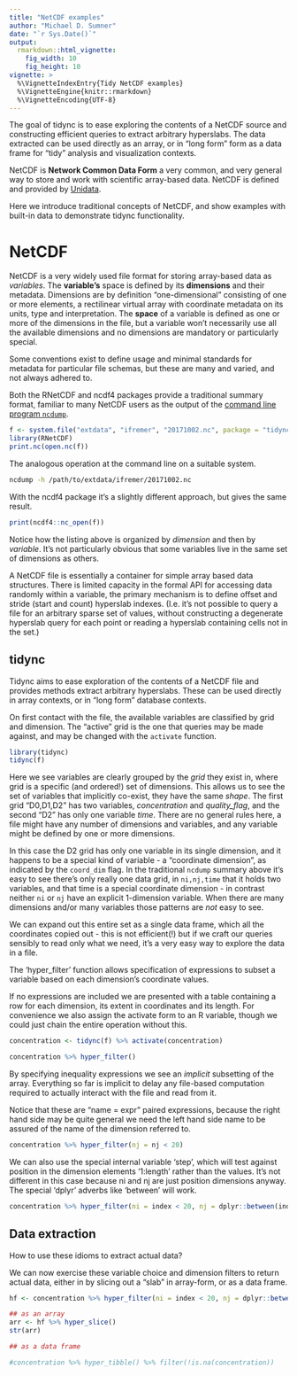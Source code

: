 ```yaml
---
title: "NetCDF examples"
author: "Michael D. Sumner"
date: "`r Sys.Date()`"
output:
  rmarkdown::html_vignette:
    fig_width: 10
    fig_height: 10
vignette: >
  %\VignetteIndexEntry{Tidy NetCDF examples}
  %\VignetteEngine{knitr::rmarkdown}
  %\VignetteEncoding{UTF-8}
---
```


The goal of tidync is to ease exploring the contents of a NetCDF source and constructing efficient 
queries to extract arbitrary hyperslabs. The data extracted can be used directly as an array, or in 
"long form" form as a data frame for "tidy" analysis and visualization contexts. 

NetCDF is **Network Common Data Form** a very common, and very general way to store and work with 
scientific array-based data. NetCDF is defined and provided by [Unidata](https://www.unidata.ucar.edu/software/netcdf/).

Here we introduce traditional concepts of NetCDF, and show examples with built-in data to demonstrate tidync functionality. 

# NetCDF

NetCDF is a very widely used file format for storing array-based data as *variables*. The **variable's** space is defined by its **dimensions** and their metadata. Dimensions are by definition "one-dimensional" consisting of one or more elements, a rectilinear virtual array with coordinate metadata on its units, type and interpretation. The **space** of a variable is defined as one or more of the dimensions in the file, but a variable won't necessarily use all the available dimensions and no dimensions are mandatory or particularly special. 

Some conventions exist to define usage and minimal standards for metadata for particular file schemas, but these are many and varied, and not always adhered to. 

Both the RNetCDF and ncdf4 packages provide a traditional summary format, familiar to many NetCDF users as the output of the [command line program `ncdump`](https://www.unidata.ucar.edu/software/netcdf/netcdf-4/newdocs/netcdf/NetCDF-Utilities.html#NetCDF-Utilities). 


```r
f <- system.file("extdata", "ifremer", "20171002.nc", package = "tidync")
library(RNetCDF)
print.nc(open.nc(f))
```

The analogous operation at the command line on a suitable system. 

```bash 
ncdump -h /path/to/extdata/ifremer/20171002.nc
```



With the ncdf4 package it's a slightly different approach, but gives the same result. 

```R
print(ncdf4::nc_open(f))
```

Notice how the listing above is organized by *dimension* and then by *variable*. It's not particularly 
obvious that some variables live in the same set of dimensions as others. 

A NetCDF file is essentially a container for simple array based data structures. There is limited capacity in the formal API for accessing data randomly within a variable, the primary mechanism is to define offset and stride (start and count) hyperslab indexes. (I.e. it's not possible to query a file for an arbitrary sparse set of values, without constructing a degenerate hyperslab query for each point or reading a hyperslab containing cells not in the set.)



## tidync

Tidync aims to ease exploration of the contents of a NetCDF file and provides methods extract arbitrary hyperslabs. These can be used directly in array contexts, or in "long form" database contexts. 

On first contact with the file, the available variables are classified by grid and
dimension.  The "active" grid is the one that queries may be made against, and may be changed with the `activate` function. 


```r
library(tidync)
tidync(f)

```

Here we see variables are clearly grouped by the *grid* they exist in, where grid is a specific (and ordered!) set of dimensions. This allows us to see the set of variables that implicitly co-exist, they have the same *shape*.  The first grid "D0,D1,D2" has two variables, *concentration* and *quality_flag*, and the second "D2" has only one variable *time*. There are no general rules here, a file might have any number of dimensions and variables, and any variable might be defined by one or more dimensions. 

In this case the D2 grid has only one variable in its single dimension, and it happens to be a special kind of variable - a "coordinate dimension", as indicated by the `coord_dim` flag. In the traditional `ncdump` summary above it's easy to see there's only really one data grid, in `ni,nj,time` that it holds two variables, and that time is a special coordinate dimension - in contrast neither `ni` or `nj` have
an explicit 1-dimension variable. When there are many dimensions and/or many variables those patterns are *not* easy to see. 


We can expand out this entire set as a single data frame, which all the coordinates copied out - this is not efficient(!) but if we craft our queries sensibly to read only what we need, it's a very easy way to explore the data in a file. 

The 'hyper_filter' function allows specification of expressions to subset a variable based on each dimension's coordinate values.  

If no expressions are included we are presented with a table containing a row for each dimension, its extent in coordinates and its length. For convenience we also assign the activate form to an R variable, though we could just chain the entire operation without this. 

```r
concentration <- tidync(f) %>% activate(concentration) 

concentration %>% hyper_filter() 
```




By specifying inequality expressions we see an *implicit* subsetting of the array. Everything so far is implicit to 
delay any file-based computation required to actually interact with the file and read from it. 

Notice that these are "name = expr" paired expressions, because the right hand side may be quite general we 
need the left hand side name to be assured of the name of the dimension referred to. 

```r

concentration %>% hyper_filter(nj = nj < 20)


```

We can also use the special internal variable 'step', which will test against position in the dimension elements '1:length' rather than the values. It's not different in this case because ni and nj are just position dimensions anyway. The special 'dplyr' adverbs like 'between' will work. 

```r
concentration %>% hyper_filter(ni = index < 20, nj = dplyr::between(index, 30, 100))

```

## Data extraction

How to use these idioms to extract actual data? 

We can now exercise these variable choice and dimension filters to return actual data, either in by slicing out a  "slab" in array-form, or as a data frame. 

```r
hf <- concentration %>% hyper_filter(ni = index < 20, nj = dplyr::between(index, 30, 100))

## as an array
arr <- hf %>% hyper_slice()
str(arr)

## as a data frame

#concentration %>% hyper_tibble() %>% filter(!is.na(concentration))

```
